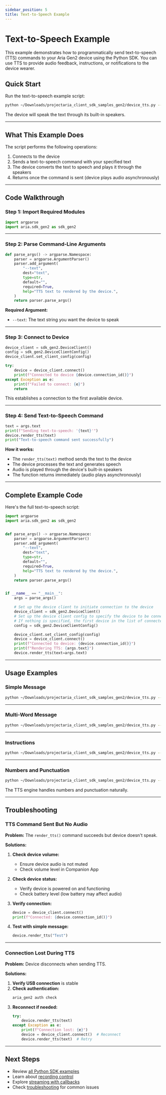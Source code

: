 ```yaml
---
sidebar_position: 5
title: Text-to-Speech Example
---
```


# Text-to-Speech Example

This example demonstrates how to programmatically send text-to-speech (TTS) commands to your Aria Gen2 device using the Python SDK. You can use TTS to provide audio feedback, instructions, or notifications to the device wearer.

## Quick Start

Run the text-to-speech example script:

```bash
python ~/Downloads/projectaria_client_sdk_samples_gen2/device_tts.py --text "Hello from Aria"
```

The device will speak the text through its built-in speakers.

---

## What This Example Does

The script performs the following operations:
1. Connects to the device
2. Sends a text-to-speech command with your specified text
3. The device converts the text to speech and plays it through the speakers
4. Returns once the command is sent (device plays audio asynchronously)

---

## Code Walkthrough

### Step 1: Import Required Modules

```python
import argparse
import aria.sdk_gen2 as sdk_gen2
```

---

### Step 2: Parse Command-Line Arguments

```python
def parse_args() -> argparse.Namespace:
    parser = argparse.ArgumentParser()
    parser.add_argument(
        "--text",
        dest="text",
        type=str,
        default="",
        required=True,
        help="TTS text to rendered by the device.",
    )
    return parser.parse_args()
```

**Required Argument:**
* `--text`: The text string you want the device to speak

---

### Step 3: Connect to Device

```python
device_client = sdk_gen2.DeviceClient()
config = sdk_gen2.DeviceClientConfig()
device_client.set_client_config(config)

try:
    device = device_client.connect()
    print(f"Connected to device {device.connection_id()}")
except Exception as e:
    print(f"Failed to connect: {e}")
    return
```

This establishes a connection to the first available device.

---

### Step 4: Send Text-to-Speech Command

```python
text = args.text
print(f"Sending text-to-speech: '{text}'")
device.render_tts(text)
print("Text-to-speech command sent successfully")
```

**How it works:**
* The `render_tts(text)` method sends the text to the device
* The device processes the text and generates speech
* Audio is played through the device's built-in speakers
* The function returns immediately (audio plays asynchronously)

---

## Complete Example Code

Here's the full text-to-speech script:

```python
import argparse
import aria.sdk_gen2 as sdk_gen2


def parse_args() -> argparse.Namespace:
    parser = argparse.ArgumentParser()
    parser.add_argument(
        "--text",
        dest="text",
        type=str,
        default="",
        required=True,
        help="TTS text to rendered by the device.",
    )
    return parser.parse_args()


if __name__ == "__main__":
    args = parse_args()

    # Set up the device client to initiate connection to the device
    device_client = sdk_gen2.DeviceClient()
    # Set up the device client config to specify the device to be connected to e.g. device serial number.
    # If nothing is specified, the first device in the list of connected devices will be connected to
    config = sdk_gen2.DeviceClientConfig()

    device_client.set_client_config(config)
    device = device_client.connect()
    print(f"Connected to device: {device.connection_id()}")
    print(f"Rendering TTS: {args.text}")
    device.render_tts(text=args.text)
```

---

## Usage Examples

### Simple Message

```bash
python ~/Downloads/projectaria_client_sdk_samples_gen2/device_tts.py --text "Recording started"
```

---

### Multi-Word Message

```bash
python ~/Downloads/projectaria_client_sdk_samples_gen2/device_tts.py --text "Please look at the target"
```

---

### Instructions

```bash
python ~/Downloads/projectaria_client_sdk_samples_gen2/device_tts.py --text "Turn left at the next intersection"
```

---

### Numbers and Punctuation

```bash
python ~/Downloads/projectaria_client_sdk_samples_gen2/device_tts.py --text "You have 3 notifications. Check your device."
```

The TTS engine handles numbers and punctuation naturally.

---


## Troubleshooting

### TTS Command Sent But No Audio

**Problem:** The `render_tts()` command succeeds but device doesn't speak.

**Solutions:**
1. **Check device volume:**
   * Ensure device audio is not muted
   * Check volume level in Companion App

2. **Check device status:**
   * Verify device is powered on and functioning
   * Check battery level (low battery may affect audio)

3. **Verify connection:**
   ```python
   device = device_client.connect()
   print(f"Connected: {device.connection_id()}")
   ```

4. **Test with simple message:**
   ```python
   device.render_tts("Test")
   ```

---

### Connection Lost During TTS

**Problem:** Device disconnects when sending TTS.

**Solutions:**
1. **Verify USB connection** is stable
2. **Check authentication:**
   ```bash
   aria_gen2 auth check
   ```
3. **Reconnect if needed:**
   ```python
   try:
       device.render_tts(text)
   except Exception as e:
       print(f"Connection lost: {e}")
       device = device_client.connect()  # Reconnect
       device.render_tts(text)  # Retry
   ```
---

## Next Steps

* Review [all Python SDK examples](/ark/client-sdk/python-sdk/python-interface)
* Learn about [recording control](/ark/client-sdk/python-sdk/recording-example)
* Explore [streaming with callbacks](/ark/client-sdk/python-sdk/streaming-example)
* Check [troubleshooting](/ark/client-sdk/troubleshoot) for common issues
